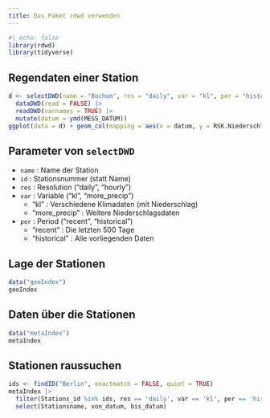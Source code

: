 ```yaml
---
title: Das Paket rdwd verwenden
---
```


```r
#| echo: false
library(rdwd)
library(tidyverse)
```


## Regendaten einer Station

```r
d <- selectDWD(name = "Bochum", res = "daily", var = "kl", per = "historical", current=TRUE) |>
  dataDWD(read = FALSE) |>
  readDWD(varnames = TRUE) |>
  mutate(datum = ymd(MESS_DATUM))
ggplot(data = d) + geom_col(mapping = aes(x = datum, y = RSK.Niederschlagshoehe))
```


## Parameter von `selectDWD`

- `name` : Name der Station
- `id` : Stationsnummer (statt Name)
- `res` : Resolution ("daily", "hourly")
- `var` : Variable ("kl", "more_precip")
  - "kl" : Verschiedene Klimadaten (mit Niederschlag)
  - "more_precip" : Weitere Niederschlagsdaten
- `per` : Period ("recent", "historical")
  - "recent" : Die letzten 500 Tage
  - "historical" : Alle vorliegenden Daten


## Lage der Stationen

```r
data("geoIndex")
geoIndex
```


## Daten über die Stationen

```r
data("metaIndex")
metaIndex
```


## Stationen raussuchen

```r
ids <- findID("Berlin", exactmatch = FALSE, quiet = TRUE)
metaIndex |>
  filter(Stations_id %in% ids, res == 'daily', var == 'kl', per == 'historical') |>
  select(Stationsname, von_datum, bis_datum)
```


